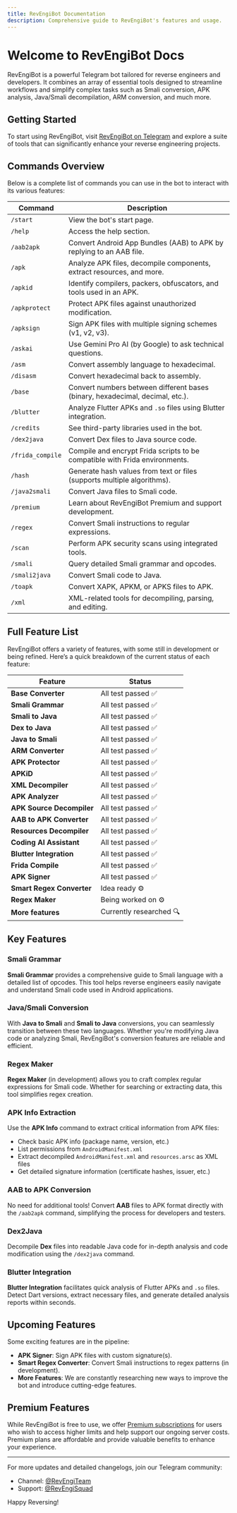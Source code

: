 ```yaml
---
title: RevEngiBot Documentation
description: Comprehensive guide to RevEngiBot's features and usage.
---
```


# Welcome to RevEngiBot Docs

RevEngiBot is a powerful Telegram bot tailored for reverse engineers and developers. It combines an array of essential tools designed to streamline workflows and simplify complex tasks such as Smali conversion, APK analysis, Java/Smali decompilation, ARM conversion, and much more.

## Getting Started

To start using RevEngiBot, visit [RevEngiBot on Telegram](https://t.me/RevEngiBot) and explore a suite of tools that can significantly enhance your reverse engineering projects.

## Commands Overview

Below is a complete list of commands you can use in the bot to interact with its various features:

| Command              | Description                                                                                       |
|----------------------|---------------------------------------------------------------------------------------------------|
| `/start`             | View the bot's start page.                                                                         |
| `/help`              | Access the help section.                                                                           |
| `/aab2apk`           | Convert Android App Bundles (AAB) to APK by replying to an AAB file.                               |
| `/apk`               | Analyze APK files, decompile components, extract resources, and more.                              |
| `/apkid`             | Identify compilers, packers, obfuscators, and tools used in an APK.                                |
| `/apkprotect`        | Protect APK files against unauthorized modification.                                               |
| `/apksign`           | Sign APK files with multiple signing schemes (v1, v2, v3).                                         |
| `/askai`             | Use Gemini Pro AI (by Google) to ask technical questions.                                           |
| `/asm`               | Convert assembly language to hexadecimal.                                                         |
| `/disasm`            | Convert hexadecimal back to assembly.                                                             |
| `/base`              | Convert numbers between different bases (binary, hexadecimal, decimal, etc.).                      |
| `/blutter`           | Analyze Flutter APKs and `.so` files using Blutter integration.                                    |
| `/credits`           | See third-party libraries used in the bot.                                                        |
| `/dex2java`          | Convert Dex files to Java source code.                                                            |
| `/frida_compile`     | Compile and encrypt Frida scripts to be compatible with Frida environments.                       |
| `/hash`              | Generate hash values from text or files (supports multiple algorithms).                            |
| `/java2smali`        | Convert Java files to Smali code.                                                                 |
| `/premium`           | Learn about RevEngiBot Premium and support development.                                            |
| `/regex`             | Convert Smali instructions to regular expressions.                                                |
| `/scan`              | Perform APK security scans using integrated tools.                                                |
| `/smali`             | Query detailed Smali grammar and opcodes.                                                         |
| `/smali2java`        | Convert Smali code to Java.                                                                       |
| `/toapk`             | Convert XAPK, APKM, or APKS files to APK.                                                         |
| `/xml`               | XML-related tools for decompiling, parsing, and editing.                                           |

## Full Feature List

RevEngiBot offers a variety of features, with some still in development or being refined. Here’s a quick breakdown of the current status of each feature:

| Feature                | Status               |
|------------------------|----------------------|
| **Base Converter**      | All test passed ✅    |
| **Smali Grammar**       | All test passed ✅    |
| **Smali to Java**       | All test passed ✅    |
| **Dex to Java**         | All test passed ✅    |
| **Java to Smali**       | All test passed ✅    |
| **ARM Converter**       | All test passed ✅    |
| **APK Protector**       | All test passed ✅    |
| **APKiD**               | All test passed ✅    |
| **XML Decompiler**      | All test passed ✅    |
| **APK Analyzer**        | All test passed ✅    |
| **APK Source Decompiler**| All test passed ✅    |
| **AAB to APK Converter**| All test passed ✅    |
| **Resources Decompiler**| All test passed ✅    |
| **Coding AI Assistant** | All test passed ✅    |
| **Blutter Integration** | All test passed ✅    |
| **Frida Compile**       | All test passed ✅    |
| **APK Signer**          | All test passed ✅     |
| **Smart Regex Converter**| Idea ready ⚙️        |
| **Regex Maker**         | Being worked on ⚙️    |
| **More features**       | Currently researched 🔍|

## Key Features

<Cards>
  <Card title="Smali Grammar" href="#smali-grammar" />
  <Card title="Java/Smali Conversion" href="#java-smali-conversion" />
  <Card title="Regex Maker" href="#regex-maker" />
  <Card title="APK Info Extraction" href="#apk-info" />
  <Card title="AAB to APK" href="#aab-to-apk" />
  <Card title="Dex2Java" href="#dex2java" />
  <Card title="Blutter Integration" href="#blutter-integration" />
</Cards>

### Smali Grammar <a id="smali-grammar"></a>

**Smali Grammar** provides a comprehensive guide to Smali language with a detailed list of opcodes. This tool helps reverse engineers easily navigate and understand Smali code used in Android applications.

### Java/Smali Conversion <a id="java-smali-conversion"></a>

With **Java to Smali** and **Smali to Java** conversions, you can seamlessly transition between these two languages. Whether you're modifying Java code or analyzing Smali, RevEngiBot's conversion features are reliable and efficient.

### Regex Maker <a id="regex-maker"></a>

**Regex Maker** (in development) allows you to craft complex regular expressions for Smali code. Whether for searching or extracting data, this tool simplifies regex creation.

### APK Info Extraction <a id="apk-info"></a>

Use the **APK Info** command to extract critical information from APK files:

- Check basic APK info (package name, version, etc.)
- List permissions from `AndroidManifest.xml`
- Extract decompiled `AndroidManifest.xml` and `resources.arsc` as XML files
- Get detailed signature information (certificate hashes, issuer, etc.)

### AAB to APK Conversion <a id="aab-to-apk"></a>

No need for additional tools! Convert **AAB** files to APK format directly with the `/aab2apk` command, simplifying the process for developers and testers.

### Dex2Java <a id="dex2java"></a>

Decompile **Dex** files into readable Java code for in-depth analysis and code modification using the `/dex2java` command.

### Blutter Integration <a id="blutter-integration"></a>

**Blutter Integration** facilitates quick analysis of Flutter APKs and `.so` files. Detect Dart versions, extract necessary files, and generate detailed analysis reports within seconds.

## Upcoming Features

Some exciting features are in the pipeline:

- **APK Signer**: Sign APK files with custom signature(s).
- **Smart Regex Converter**: Convert Smali instructions to regex patterns (in development).
- **More Features**: We are constantly researching new ways to improve the bot and introduce cutting-edge features.

## Premium Features

While RevEngiBot is free to use, we offer [Premium subscriptions](./premium) for users who wish to access higher limits and help support our ongoing server costs. Premium plans are affordable and provide valuable benefits to enhance your experience.

<Cards>
  <Card title="Learn More About Premium" href="./docs/premium" />
</Cards>

---

For more updates and detailed changelogs, join our Telegram community:

- Channel: [@RevEngiTeam](https://t.me/RevEngiTeam)
- Support: [@RevEngiSquad](https://t.me/RevEngiSquad)

Happy Reversing!
